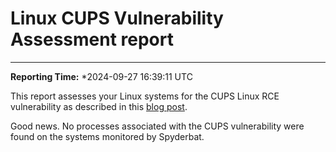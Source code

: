 
# Linux CUPS Vulnerability Assessment report
---
**Reporting Time:** *2024-09-27 16:39:11 UTC

This report assesses your Linux systems for the CUPS Linux RCE vulnerability
as described in this [blog post](https://www.evilsocket.net/2024/09/26/Attacking-UNIX-systems-via-CUPS-Part-I/).




Good news. No processes associated with the CUPS vulnerability were found on the systems monitored by Spyderbat.


